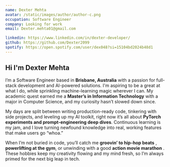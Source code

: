 ```yaml
---
name: Dexter Mehta
avatar: /static/images/author/author-c.png
occupation: Software Engineer
company: Looking for work
email: Dexter.mehta01@gmail.com

linkedin: https://www.linkedin.com/in/dexter-developer/
github: https://github.com/Dexter2099
spotify: https://open.spotify.com/user/dex048?si=15104bd2024b48d1
---
```



## Hi <Twemoji emoji="waving hand" /> I'm Dexter Mehta

I’m a Software Engineer <Twemoji emoji="laptop" /> based in **Brisbane, Australia** <Twemoji emoji="world" /> with a passion for full-stack development and AI-powered solutions. I'm aspiring to be a great at what I do, while sprinkling machine-learning magic wherever I can. My academic quest earned me a **Master’s in Information Technology** <Twemoji emoji="grad" /> with a major in Computer Science, and my curiosity hasn’t slowed down since.

My days are split between writing production-ready code, tinkering with side projects, and leveling up my AI toolkit, right now it’s all about **PyTorch experiments and prompt-engineering deep dives**. Continuous learning is my jam, and I love turning newfound knowledge into real, working features that make users go “whoa.”

When I’m not buried in code, you’ll catch me **groovin’ to hip-hop beats** <Twemoji emoji="headphones" />, **powerlifting at the gym**, or unwinding with a good **action movie marathon** <Twemoji emoji="movie" />. These hobbies keep my creativity flowing and my mind fresh, so I’m always primed for the next big leap in tech.
